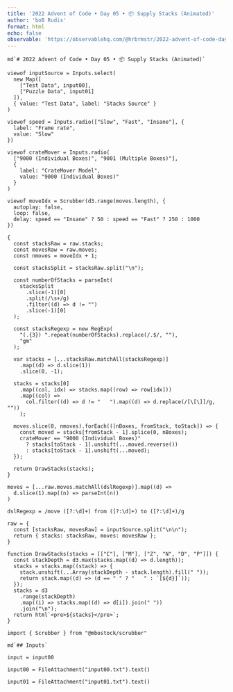 ```yaml
---
title: '2022 Advent of Code • Day 05 • 📦 Supply Stacks (Animated)'
author: 'boB Rudis'
format: html
echo: false
observable: 'https://observablehq.com/@hrbrmstr/2022-advent-of-code-day-05-supply-stacks-animated'
---
```


```ojs
md`# 2022 Advent of Code • Day 05 • 📦 Supply Stacks (Animated)`
```

```ojs
viewof inputSource = Inputs.select(
  new Map([
    ["Test Data", input00],
    ["Puzzle Data", input01]
  ]),
  { value: "Test Data", label: "Stacks Source" }
)
```

```ojs
viewof speed = Inputs.radio(["Slow", "Fast", "Insane"], {
  label: "Frame rate",
  value: "Slow"
})
```

```ojs
viewof crateMover = Inputs.radio(
  ["9000 (Individual Boxes)", "9001 (Multiple Boxes)"],
  {
    label: "CrateMover Model",
    value: "9000 (Individual Boxes)"
  }
)
```

```ojs
viewof moveIdx = Scrubber(d3.range(moves.length), {
  autoplay: false,
  loop: false,
  delay: speed == "Insane" ? 50 : speed == "Fast" ? 250 : 1000
})
```

```ojs
{
  const stacksRaw = raw.stacks;
  const movesRaw = raw.moves;
  const nmoves = moveIdx + 1;

  const stacksSplit = stacksRaw.split("\n");

  const numberOfStacks = parseInt(
    stacksSplit
      .slice(-1)[0]
      .split(/\s+/g)
      .filter((d) => d != "")
      .slice(-1)[0]
  );

  const stacksRegexp = new RegExp(
    "(.{3}) ".repeat(numberOfStacks).replace(/.$/, ""),
    "gm"
  );

  var stacks = [...stacksRaw.matchAll(stacksRegexp)]
    .map((d) => d.slice(1))
    .slice(0, -1);

  stacks = stacks[0]
    .map((col, idx) => stacks.map((row) => row[idx]))
    .map((col) =>
      col.filter((d) => d != "   ").map((d) => d.replace(/[\[\]]/g, ""))
    );

  moves.slice(0, nmoves).forEach(([nBoxes, fromStack, toStack]) => {
    const moved = stacks[fromStack - 1].splice(0, nBoxes);
    crateMover == "9000 (Individual Boxes)"
      ? stacks[toStack - 1].unshift(...moved.reverse())
      : stacks[toStack - 1].unshift(...moved);
  });

  return DrawStacks(stacks);
}
```

```ojs
moves = [...raw.moves.matchAll(dslRegexp)].map((d) =>
  d.slice(1).map((n) => parseInt(n))
)
```

```ojs
dslRegexp = /move ([?:\d]+) from ([?:\d]+) to ([?:\d]+)/g
```

```ojs
raw = {
  const [stacksRaw, movesRaw] = inputSource.split("\n\n");
  return { stacks: stacksRaw, moves: movesRaw };
}
```

```ojs
function DrawStacks(stacks = [["C"], ["M"], ["Z", "N", "D", "P"]]) {
  const stackDepth = d3.max(stacks.map((d) => d.length));
  stacks = stacks.map((stack) => {
    stack.unshift(...Array(stackDepth - stack.length).fill(" "));
    return stack.map((d) => (d == " " ? "   " : `[${d}]`));
  });
  stacks = d3
    .range(stackDepth)
    .map((i) => stacks.map((d) => d[i]).join(" "))
    .join("\n");
  return html`<pre>${stacks}</pre>`;
}
```

```ojs
import { Scrubber } from "@mbostock/scrubber"
```

```ojs
md`## Inputs`
```

```ojs
input = input00
```

```ojs
input00 = FileAttachment("input00.txt").text()
```

```ojs
input01 = FileAttachment("input01.txt").text()
```

